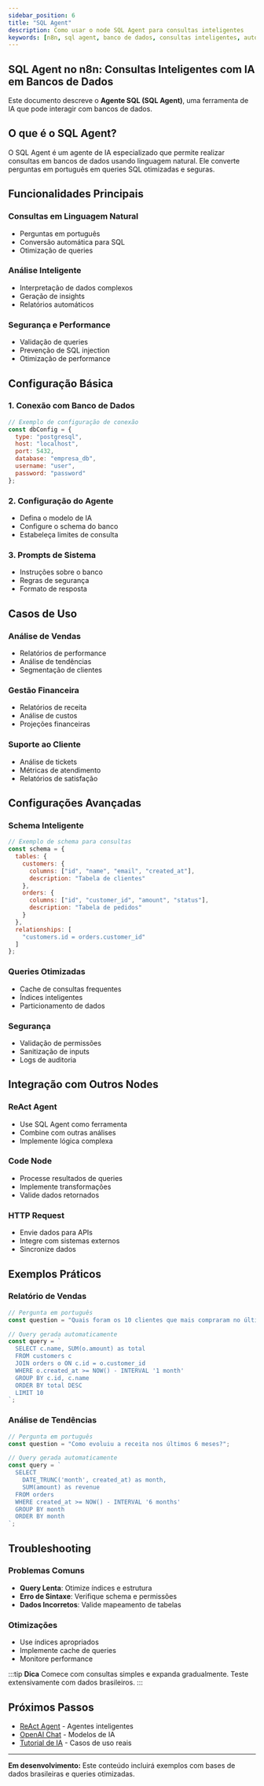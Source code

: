---
sidebar_position: 6
title: "SQL Agent"
description: Como usar o node SQL Agent para consultas inteligentes
keywords: [n8n, sql agent, banco de dados, consultas inteligentes, automação de dados, IA para SQL, queries automáticas, análise de dados]
---

## SQL Agent no n8n: Consultas Inteligentes com IA em Bancos de Dados

Este documento descreve o **Agente SQL (SQL Agent)**, uma ferramenta de IA que pode interagir com bancos de dados.

## O que é o SQL Agent?

O SQL Agent é um agente de IA especializado que permite realizar consultas em bancos de dados usando linguagem natural. Ele converte perguntas em português em queries SQL otimizadas e seguras.

## Funcionalidades Principais

### Consultas em Linguagem Natural

- Perguntas em português
- Conversão automática para SQL
- Otimização de queries

### Análise Inteligente

- Interpretação de dados complexos
- Geração de insights
- Relatórios automáticos

### Segurança e Performance

- Validação de queries
- Prevenção de SQL injection
- Otimização de performance

## Configuração Básica

### 1. Conexão com Banco de Dados

```javascript
// Exemplo de configuração de conexão
const dbConfig = {
  type: "postgresql",
  host: "localhost",
  port: 5432,
  database: "empresa_db",
  username: "user",
  password: "password"
};
```

### 2. Configuração do Agente

- Defina o modelo de IA
- Configure o schema do banco
- Estabeleça limites de consulta

### 3. Prompts de Sistema

- Instruções sobre o banco
- Regras de segurança
- Formato de resposta

## Casos de Uso

### Análise de Vendas

- Relatórios de performance
- Análise de tendências
- Segmentação de clientes

### Gestão Financeira

- Relatórios de receita
- Análise de custos
- Projeções financeiras

### Suporte ao Cliente

- Análise de tickets
- Métricas de atendimento
- Relatórios de satisfação

## Configurações Avançadas

### Schema Inteligente

```javascript
// Exemplo de schema para consultas
const schema = {
  tables: {
    customers: {
      columns: ["id", "name", "email", "created_at"],
      description: "Tabela de clientes"
    },
    orders: {
      columns: ["id", "customer_id", "amount", "status"],
      description: "Tabela de pedidos"
    }
  },
  relationships: [
    "customers.id = orders.customer_id"
  ]
};
```

### Queries Otimizadas

- Cache de consultas frequentes
- Índices inteligentes
- Particionamento de dados

### Segurança

- Validação de permissões
- Sanitização de inputs
- Logs de auditoria

## Integração com Outros Nodes

### ReAct Agent

- Use SQL Agent como ferramenta
- Combine com outras análises
- Implemente lógica complexa

### Code Node

- Processe resultados de queries
- Implemente transformações
- Valide dados retornados

### HTTP Request

- Envie dados para APIs
- Integre com sistemas externos
- Sincronize dados

## Exemplos Práticos

### Relatório de Vendas

```javascript
// Pergunta em português
const question = "Quais foram os 10 clientes que mais compraram no último mês?";

// Query gerada automaticamente
const query = `
  SELECT c.name, SUM(o.amount) as total
  FROM customers c
  JOIN orders o ON c.id = o.customer_id
  WHERE o.created_at >= NOW() - INTERVAL '1 month'
  GROUP BY c.id, c.name
  ORDER BY total DESC
  LIMIT 10
`;
```

### Análise de Tendências

```javascript
// Pergunta em português
const question = "Como evoluiu a receita nos últimos 6 meses?";

// Query gerada automaticamente
const query = `
  SELECT 
    DATE_TRUNC('month', created_at) as month,
    SUM(amount) as revenue
  FROM orders
  WHERE created_at >= NOW() - INTERVAL '6 months'
  GROUP BY month
  ORDER BY month
`;
```

## Troubleshooting

### Problemas Comuns

- **Query Lenta**: Otimize índices e estrutura
- **Erro de Sintaxe**: Verifique schema e permissões
- **Dados Incorretos**: Valide mapeamento de tabelas

### Otimizações

- Use índices apropriados
- Implemente cache de queries
- Monitore performance

:::tip **Dica**
Comece com consultas simples e expanda gradualmente. Teste extensivamente com dados brasileiros.
:::

## Próximos Passos

- [ReAct Agent](./react-agent) - Agentes inteligentes
- [OpenAI Chat](./openai-chat) - Modelos de IA
- [Tutorial de IA](../tutorial-ai) - Casos de uso reais

---

**Em desenvolvimento:** Este conteúdo incluirá exemplos com bases de dados brasileiras e queries otimizadas.
